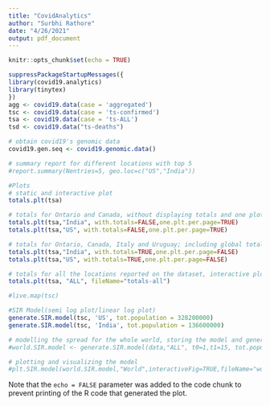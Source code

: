 ---
title: "CovidAnalytics"
author: "Surbhi Rathore"
date: "4/26/2021"
output: pdf_document
---

```{r setup, include=FALSE}
knitr::opts_chunk$set(echo = TRUE)
```

```{r, echo = FALSE, warning=FALSE}
suppressPackageStartupMessages({
library(covid19.analytics)
library(tinytex)
})
agg <- covid19.data(case = 'aggregated')
tsc <- covid19.data(case = 'ts-confirmed')
tsa <- covid19.data(case = 'ts-ALL')
tsd <- covid19.data("ts-deaths")

# obtain covid19's genomic data
covid19.gen.seq <- covid19.genomic.data()

# summary report for different locations with top 5
#report.summary(Nentries=5, geo.loc=c("US","India"))

```

```{r, echo = FALSE, warning=FALSE}
#Plots
# static and interactive plot 
totals.plt(tsa)

# totals for Ontario and Canada, without displaying totals and one plot per page
totals.plt(tsa,"India", with.totals=FALSE,one.plt.per.page=TRUE)
totals.plt(tsa,"US", with.totals=FALSE,one.plt.per.page=TRUE)

# totals for Ontario, Canada, Italy and Uruguay; including global totals with the linear and semi-log plots arranged one next to the other
totals.plt(tsa,"India", with.totals=TRUE,one.plt.per.page=FALSE)
totals.plt(tsa,"US", with.totals=TRUE,one.plt.per.page=FALSE)

# totals for all the locations reported on the dataset, interactive plot will be saved as "totals-all.html"
totals.plt(tsa, "ALL", fileName="totals-all")

#live.map(tsc)

```

```{r, echo = FALSE, warning=FALSE}
#SIR Model(semi log plot/linear log plot)
generate.SIR.model(tsc, 'US', tot.population = 328200000)
generate.SIR.model(tsc, 'India', tot.population = 136600000)

# modelling the spread for the whole world, storing the model and generating an interactive visualization
#world.SIR.model <- generate.SIR.model(data,"ALL", t0=1,t1=15, tot.population=7.8e9, staticPlt=FALSE)

# plotting and visualizing the model
#plt.SIR.model(world.SIR.model,"World",interactiveFig=TRUE,fileName="world.SIR.model")
```




Note that the `echo = FALSE` parameter was added to the code chunk to prevent printing of the R code that generated the plot.
